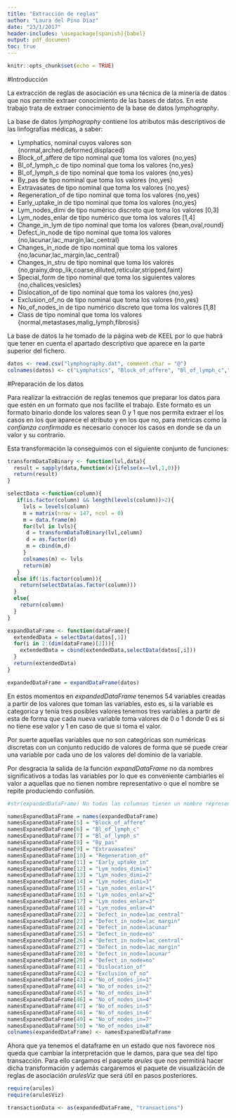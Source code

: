 ```yaml
---
title: "Extracción de reglas"
author: "Laura del Pino Díaz"
date: "23/1/2017"
header-includes: \usepackage[spanish]{babel}
output: pdf_document
toc: true
---
```


```r
knitr::opts_chunk$set(echo = TRUE)
```

#Introducción

La extracción de reglas de asociación es una técnica de la minería de datos que nos permite extraer conocimiento de las bases de datos. En este trabajo trata de extraer conocimiento de la base de datos _lymphography_. 

La base de datos _lymphography_ contiene los atributos más descriptivos de las linfografías médicas, a saber:

* Lymphatics, nominal cuyos valores son {normal,arched,deformed,displaced}
* Block_of_affere de tipo nominal que toma los valores {no,yes}
* Bl_of_lymph_c de tipo nominal que toma los valores {no,yes}
* Bl_of_lymph_s de tipo nominal que toma los valores {no,yes}
* By_pas de tipo nominal que toma los valores {no,yes}
* Extravasates de tipo nominal que toma los valores {no,yes}
* Regeneration_of de tipo nominal que toma los valores {no,yes}
* Early_uptake_in de tipo nominal que toma los valores {no,yes}
* Lym_nodes_dimi de tipo numérico discreto que toma los valores [0,3]
* Lym_nodes_enlar de tipo numérico que toma los valores [1,4]
* Change_in_lym de tipo nominal que toma los valores {bean,oval,round}
* Defect_in_node de tipo nominal que toma los valores {no,lacunar,lac_margin,lac_central}
* Changes_in_node de tipo nominal que toma los valores {no,lacunar,lac_margin,lac_central}
* Changes_in_stru de tipo nominal que toma los valores {no,grainy,drop_lik,coarse,diluted,reticular,stripped,faint}
* Special_form de tipo nominal que toma los siguientes valores {no,chalices,vesicles}
* Dislocation_of de tipo nominal que toma los valores {no,yes}
* Exclusion_of_no de tipo nominal que toma los valores {no,yes}
* No_of_nodes_in de tipo numérico discreto que toma los valores [1,8]
* Class de tipo nominal que toma los valores {normal,metastases,malig_lymph,fibrosis}

La base de datos la he tomado de la página web de KEEL por lo que habrá que tener en cuenta el apartado descriptivo que aparece en la parte superior del fichero.

```r
datos <- read.csv("lymphography.dat", comment.char = "@")
colnames(datos) <- c("Lymphatics", "Block_of_affere", "Bl_of_lymph_c","Bl_of_lymph_s","By_pas", "Extravasates","Regeneration_of","Early_uptake_in","Lym_nodes_dimi","Lym_nodes_enlar","Change_in_lym","Defect_in_node","Changes_in_node","Changes_in_stru", "Special_form","Dislocation_of","Exclusion_of_no","No_of_nodes_in","Class")
```

#Preparación de los datos

Para realizar la extracción de reglas tenemos que preparar los datos para que estén en un formato que nos facilite el trabajo. Este formato es un formato binario donde los valores sean 0 y 1 que nos permita extraer el los casos en los que aparece el atributo y en los que no, para metricas como la _confianza confirmada_ es necesario conocer los casos en donde se da un valor y su contrario. 

Esta transformación la conseguimos con el siguiente conjunto de funciones:

```r
transformDataToBinary <- function(lvl,data){
  result = sapply(data,function(x){ifelse(x==lvl,1,0)})
  return(result)
}

selectData <-function(column){
   if(is.factor(column) && length(levels(column))>2){
     lvls = levels(column)
     m = matrix(nrow = 147, ncol = 0)
     m = data.frame(m)
     for(lvl in lvls){
      d = transformDataToBinary(lvl,column)
      d = as.factor(d)
      m = cbind(m,d)
     }
     colnames(m) <- lvls
     return(m)
   }
  else if(!is.factor(column)){
    return(selectData(as.factor(column)))
  }
  else{
    return(column)
  }
}

expandDataFrame <- function(dataFrame){
  extendedData = selectData(datos[,1])
  for(i in 2:(dim(dataFrame)[2])){
    extendedData = cbind(extendedData,selectData(datos[,i]))
  }
  return(extendedData)
}

expandedDataFrame = expandDataFrame(datos)
```

En estos momentos en _expandedDataFrame_ tenemos 54 variables creadas a partir de los valores que toman las variables, esto es, si la variable es categorica y tenía tres posibles valores tenemos tres variables a partir de esta de forma que cada nueva variable toma valores de 0 o 1 donde 0 es si no tiene ese valor y 1 en caso de que si toma el valor.

Por suerte aquellas variables que no son categóricas son numéricas discretas con un conjunto reducido de valores de forma que se puede crear una variable por cada uno de los valores del dominio de la variable. 

Por desgracia la salida de la función _expandDataFrame_ no da nombres significativos a todas las variables por lo que es conveniente cambiarles el valor a aquellas que no tienen nombre representativo o que el nombre se repite produciendo confusión.


```r
#str(expandedDataFrame) No todas las columnas tienen un nombre representativo

namesExpanedDataFrame = names(expandedDataFrame)
namesExpanedDataFrame[5] = "Block_of_affere"
namesExpanedDataFrame[6] = "Bl_of_lymph_c"
namesExpanedDataFrame[7] = "Bl_of_lymph_s"
namesExpanedDataFrame[8] = "By_pas"
namesExpanedDataFrame[9] = "Extravasates"
namesExpanedDataFrame[10] = "Regeneration_of"
namesExpanedDataFrame[11] = "Early_uptake_in"
namesExpanedDataFrame[12] = "Lym_nodes_dimi=1"
namesExpanedDataFrame[13] = "Lym_nodes_dimi=2"
namesExpanedDataFrame[14] = "Lym_nodes_dimi=3"
namesExpanedDataFrame[15] = "Lym_nodes_enlar=1"
namesExpanedDataFrame[16] = "Lym_nodes_enlar=2"
namesExpanedDataFrame[17] = "Lym_nodes_enlar=3"
namesExpanedDataFrame[18] = "Lym_nodes_enlar=4"
namesExpanedDataFrame[22] = "Defect_in_node=lac_central"
namesExpanedDataFrame[23] = "Defect_in_node=lac_margin"
namesExpanedDataFrame[24] = "Defect_in_node=lacunar"
namesExpanedDataFrame[25] = "Defect_in_node=no"
namesExpanedDataFrame[26] = "Defect_in_node=lac_central"
namesExpanedDataFrame[27] = "Defect_in_node=lac_margin"
namesExpanedDataFrame[28] = "Defect_in_node=lacunar"
namesExpanedDataFrame[29] = "Defect_in_node=no"
namesExpanedDataFrame[41] = "Dislocation_of"
namesExpanedDataFrame[42] = "Exclusion_of_no"
namesExpanedDataFrame[43] = "No_of_nodes_in=1"
namesExpanedDataFrame[44] = "No_of_nodes_in=2"
namesExpanedDataFrame[45] = "No_of_nodes_in=3"
namesExpanedDataFrame[46] = "No_of_nodes_in=4"
namesExpanedDataFrame[47] = "No_of_nodes_in=5"
namesExpanedDataFrame[48] = "No_of_nodes_in=6"
namesExpanedDataFrame[49] = "No_of_nodes_in=7"
namesExpanedDataFrame[50] = "No_of_nodes_in=8"
colnames(expandedDataFrame) <- namesExpanedDataFrame
```

Ahora que ya tenemos el dataframe en un estado que nos favorece nos queda que cambiar la interpretación que le damos, para que sea del tipo transacción. Para ello cargamos el paquete _arules_ que nos permitirá hacer dicha transformación y además cargaremos el paquete de visualización de reglas de asociación _arulesViz_ que será útil en pasos posteriores.

```r
require(arules)
require(arulesViz)

transactionData <- as(expandedDataFrame, "transactions")
```


